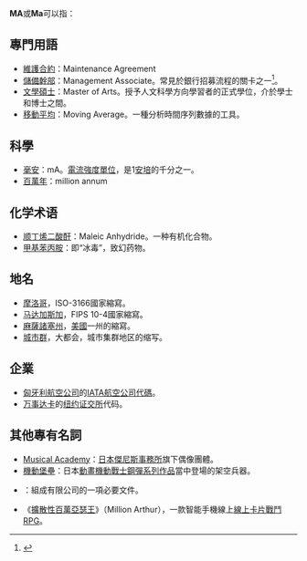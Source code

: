 '''MA'''或'''Ma'''可以指：

==專門用語==
*[[維護合約|維護合約]]：Maintenance Agreement
*[[儲備幹部|儲備幹部]]：Management Associate。常見於銀行招募流程的關卡之一<ref>{{cite web |author1=小金斧 |title=【2022最新!】銀行MA儲備幹部面試與評鑑中心技巧不藏私大公開! |url=https://goldenaxes.net/ma_ac_interview/ |website=小金斧 |access-date=2022-02-18 |archive-date=2022-02-18 |archive-url=https://web.archive.org/web/20220218075058/https://goldenaxes.net/ma_ac_interview/ }}</ref>。
*[[文學碩士|文學碩士]]：Master of Arts。授予人文科學方向學習者的正式學位，介於學士和博士之間。
*[[移動平均|移動平均]]：Moving Average。一種分析時間序列數據的工具。

==科學==
*[[安培|毫安]]：mA。[[電流強度|電流強度]][[計量單位|單位]]，是1[[安培|安培]]的千分之一。
*[[百萬年|百萬年]]：million annum

==化学术语==
*[[顺丁烯二酸酐|顺丁烯二酸酐]]：Maleic Anhydride。一种有机化合物。
*[[甲基苯丙胺|甲基苯丙胺]]：即“冰毒”，致幻药物。

==地名==
*[[摩洛哥|摩洛哥]]，ISO-3166國家縮寫。
*[[马达加斯加|马达加斯加]]，FIPS 10-4國家縮寫。
*[[麻薩諸塞州|麻薩諸塞州]]，[[美國|美國]]一州的縮寫。
*[[城市群|城市群]]，大都会，城市集群地区的缩写。

==企業==
*[[匈牙利航空公司|匈牙利航空公司]]的[[IATA航空公司代碼|IATA航空公司代碼]]。
*[[万事达卡|万事达卡]]的[[纽约证交所|纽约证交所]]代码。

==其他專有名詞==
*[[Musical_Academy|Musical Academy]]：[[日本|日本]][[傑尼斯事務所|傑尼斯事務所]]旗下偶像團體。
*[[機動堡壘|機動堡壘]]：日本[[動畫|動畫]][[機動戰士鋼彈系列作品|機動戰士鋼彈系列作品]]當中登場的架空兵器。
*{{tsl|en|Memorandum of association||Memorandom of Association}}：組成有限公司的一項必要文件。
* 《[[擴散性百萬亞瑟王|擴散性百萬亞瑟王]]》（Million Arthur），一款智能手機線上[[網路遊戲|線上]][[交換卡片遊戲|卡片戰鬥]][[電子角色扮演遊戲|RPG]]。

{{disambig|Cat=二字拉丁字母缩写消歧义}}